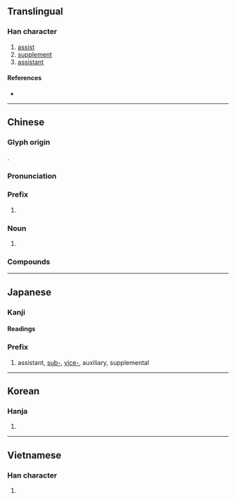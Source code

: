 {{character info/new}}
==Translingual==
{{stroke order}}

===Han character===
{{Han char|rn=18|rad=刀|as=09|sn=11|four=12600|canj=MWLN|ids=⿰畐刂}}

# [[assist]]
# [[supplement]]
# [[assistant]]

====References====
* {{Han ref|kx=0142.230|dkj=02097|dj=0322.080|hdz=10347.160|uh=526F|ud=21103|bh=B0C6|bd=45254}}

----

==Chinese==
{{zh-forms}}

===Glyph origin===
{{Han etym}}
{{Han compound|畐|刀|alt2=刂|c1=p|c2=s|t2=knife|ls=psc}}.

===Pronunciation===
{{zh-pron
|m=fù
|c=fu3
|h=pfs=fu
|mn=hù
|ma=y
|mc=y
|oc=y
|cat=pref,n
}}

===Prefix===
{{zh-pref}}

# {{non-gloss definition|designating somebody/something below another in rank}}
#: {{zh-x|副作用|[[side effect]]}}
#: {{zh-x|副總統|[[vice president]]}}

===Noun===
{{zh-noun}}

# {{lb|zh|grammar}} {{zh-abbrev|副詞|[[adverb]]}}

===Compounds===
{{zh-der|副本|副詞|副作用|副總統|副標題|副產品|副手|副主席|副總理|副經理}}

{{zh-cat|Elementary}}

----

==Japanese==

===Kanji===
{{ja-kanji|grade=4|rs=刀09}}

====Readings====
{{ja-readings
|goon=ふく
|kanon=ふく
|kun=そう, そえ
}}

===Prefix===
{{ja-pos|prefix|ふく}}

# assistant, [[sub-]], [[vice-]], auxiliary, supplemental

----

==Korean==

===Hanja===
{{ko-hanja|hangeul=[[부]], [[복]]|rv=bu, bok|mr=pu, pok}}

# {{defn|lang=ko|sort=刀09}}

----

==Vietnamese==

===Han character===
{{vi-hantu|[[phó]], [[pho]]|rs=刀09}}

# {{defn|lang=vi|sort=刀09}}